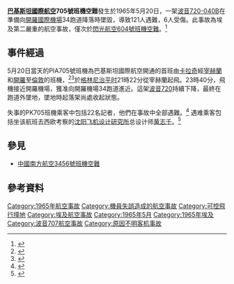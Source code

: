 {{Infobox Airliner accident
|name= 巴基斯坦國際航空705號班機空難
|image = PIA Boeing 720 Manteufel-1.jpg
|caption = 與失事客機相似的波音720
|Date= 1965年5月20日
|Type= 降落失敗
|Site= {{Flag|Egypt|UAR}}[[開羅國際機場|開羅國際機場]]
|Coordinates= {{coord|30|07|19|N|31|24|20|E|source:kolossus-plwiki|display=title,inline}}
|Origin= {{PAK}}[[真纳国际机场|真纳国际机场]]
|StopoverA= {{SAU}}[[宰赫蘭國際機場|宰赫蘭國際機場]]
|StopoverB= {{Flag|Egypt|UAR}}[[開羅國際機場|開羅國際機場]]
|Last stopover= {{SWI}}[[日內瓦國際機場|日內瓦國際機場]]
|Destination= {{GBR}}[[倫敦希斯路機場|倫敦希斯路機場]]
|Fatalities= 121
|Injuries= 6
|Aircraft Type= [[波音720|波音720-040B]]
|Operator= [[巴基斯坦國際航空|巴基斯坦國際航空]]
|Tail Number= AP-AMH
|Passengers= 114
|Crew= 13
|Survivors= 6
}}

'''[[巴基斯坦國際航空|巴基斯坦國際航空]]705號班機空難'''發生於1965年5月20日，一架[[波音720|波音720-040B]]在準備向[[開羅國際機場|開羅國際機場]]34跑道降落時墜毀，導致121人遇難，6人受傷。此事故為埃及第二嚴重的航空事故，僅次於[[閃光航空604號班機空難|閃光航空604號班機空難]]。<ref name="ASN">{{cite web|url=http://aviation-safety.net/database/record.php?id=19650520-0|title=ASN Aircraft accident Boeing 720-040B AP-AMH Cairo International Airport (CAI)|accessdate=2014-03-18|archive-date=2011-06-25|archive-url=https://web.archive.org/web/20110625011925/http://aviation-safety.net/database/record.php?id=19650520-0|dead-url=no}}</ref>

==事件經過==
5月20日當天的PIA705號班機為巴基斯坦國際航空開通的首班由[[卡拉奇|卡拉奇]]經[[宰赫蘭|宰赫蘭]]和[[開羅|開羅]]至[[倫敦|倫敦]]的班機，<ref>{{cite web|url=http://www.flightglobal.com/pdfarchive/view/1965/1965%20-%201471.html|title=<nowiki>1965 | 1471 | Flight Archive</nowiki>|publisher=Flight International|date=1965-05-27|accessdate=2014-03-18|archive-date=2019-12-07|archive-url=https://web.archive.org/web/20191207172502/https://www.flightglobal.com/pdfarchive/view/1965/1965%20-%201471.html|dead-url=no}}</ref><ref>{{cite news|url=http://www.thenews.com.pk/Todays-News-2-178907-Cairo-remembers-victims-of-PIA-705-flight|title=Cairo remembers victims of PIA 705 flight|publisher=The News International|date=2013-05-22|accessdate=2014-03-18|archive-date=2014-03-18|archive-url=https://web.archive.org/web/20140318122753/http://www.thenews.com.pk/Todays-News-2-178907-Cairo-remembers-victims-of-PIA-705-flight|dead-url=no}}</ref>於[[格林尼治平时|格林尼治平时]]21時22分從宰赫蘭起飛。23時40分，飛機接近開羅機場，獲准向開羅機場34跑道進近。這架[[波音720|波音720]]持續下降，最終在跑道外墜地，墜地時起落架尚處收起狀態。

失事的PK705班機乘客中包括22名記者，他們在事故中全部遇難。<ref>{{cite news|url=http://pakobserver.net/201205/21/detailnews.asp?id=156398|title=Death anniversary of 22 journalists went un-noticed|publisher=Pakistan Observer|date=2012-05-21|accessdate=2014-03-18|deadurl=yes|archiveurl=https://web.archive.org/web/20140318121935/http://pakobserver.net/201205/21/detailnews.asp?id=156398|archivedate=2014-03-18}}</ref> 遇难乘客包括坐该航班去西欧考察的[[沈阳飞机设计研究所|沈阳飞机设计研究所]]总设计师[[黄志千|黄志千]]。<ref>{{cite web |author1=吴涛 |title=大话航空强国梦（十五）：各领风骚数百年 |url=http://news.carnoc.com/list/219/219277.html |website=民航资源网 |date=2012-04-09 |accessdate=2019-02-11 |archive-date=2019-02-12 |archive-url=https://web.archive.org/web/20190212011647/http://news.carnoc.com/list/219/219277.html |dead-url=no }}</ref>

==參見==
* [[中國南方航空3456號班機空難|中國南方航空3456號班機空難]]

==參考資料==
{{reflist}}
{{1965年航空事故}}
[[Category:1965年航空事故|Category:1965年航空事故]]
[[Category:機員失誤造成的航空事故|Category:機員失誤造成的航空事故]]
[[Category:可控飛行撞地|Category:可控飛行撞地]]
[[Category:埃及航空事故|Category:埃及航空事故]]
[[Category:1965年5月|Category:1965年5月]]
[[Category:1965年埃及|Category:1965年埃及]]
[[Category:波音707航空事故|Category:波音707航空事故]]
[[Category:原因不明客机事故|Category:原因不明客机事故]]